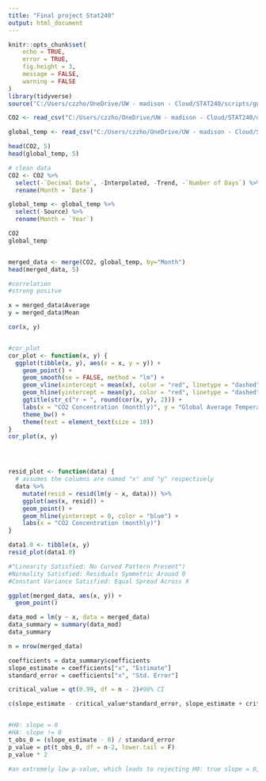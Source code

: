 ---
title: "Final project Stat240"
output: html_document
---

```{r setup, include=FALSE}
knitr::opts_chunk$set(
	echo = TRUE,
	error = TRUE,
	fig.height = 3,
	message = FALSE,
	warning = FALSE
)
library(tidyverse)
source("C:/Users/czzho/OneDrive/UW - madison - Cloud/STAT240/scripts/ggprob.R")
```

```{r}
CO2 <- read_csv("C:/Users/czzho/OneDrive/UW - madison - Cloud/STAT240/data/co2-mm-mlo.csv")

global_temp <- read_csv("C:/Users/czzho/OneDrive/UW - madison - Cloud/STAT240/data/monthly.csv")
```
```{r}
head(CO2, 5)
head(global_temp, 5)


```
```{r}
# clean data
CO2 <- CO2 %>%
  select(-`Decimal Date`, -Interpolated, -Trend, -`Number of Days`) %>%
  rename(Month = `Date`)

global_temp <- global_temp %>%
  select(-Source) %>%  
  rename(Month = `Year`)

CO2
global_temp


merged_data <- merge(CO2, global_temp, by="Month")
head(merged_data, 5)
```


```{r}
#correlation
#strong positve

x = merged_data$Average
y = merged_data$Mean

cor(x, y)


#cor_plot
cor_plot <- function(x, y) {
  ggplot(tibble(x, y), aes(x = x, y = y)) +
    geom_point() +
    geom_smooth(se = FALSE, method = "lm") +
    geom_vline(xintercept = mean(x), color = "red", linetype = "dashed") +
    geom_hline(yintercept = mean(y), color = "red", linetype = "dashed") +
    ggtitle(str_c("r ≈ ", round(cor(x, y), 2))) +
    labs(x = "CO2 Concentration (monthly)", y = "Global Average Temperature (monthly)") +
    theme_bw() +
    theme(text = element_text(size = 10))
}
cor_plot(x, y)




resid_plot <- function(data) {
  # assumes the columns are named "x" and "y" respectively
  data %>%
    mutate(resid = resid(lm(y ~ x, data))) %>% 
    ggplot(aes(x, resid)) +
    geom_point() +
    geom_hline(yintercept = 0, color = "blue") +
    labs(x = "CO2 Concentration (monthly)")
}

data1.0 <- tibble(x, y)
resid_plot(data1.0)

#"Linearity Satisfied: No Curved Pattern Present")
#Normality Satisfied: Residuals Symmetric Around 0
#Constant Variance Satisfied: Equal Spread Across X
```
```{r}
ggplot(merged_data, aes(x, y)) +
  geom_point()
```

```{r}
data_mod = lm(y ~ x, data = merged_data)
data_summary = summary(data_mod) 
data_summary

n = nrow(merged_data)

coefficients = data_summary$coefficients
slope_estimate = coefficients["x", "Estimate"]
standard_error = coefficients["x", "Std. Error"]

critical_value = qt(0.99, df = n - 2)#98% CI

c(slope_estimate - critical_value*standard_error, slope_estimate + critical_value*standard_error)


#H0: slope = 0
#HA: slope != 0
t_obs_0 = (slope_estimate - 0) / standard_error
p_value = pt(t_obs_0, df = n-2, lower.tail = F)
p_value * 2

#an extremely low p-value, which leads to rejecting H0: true slope = 0, and interval does not include 0. Both results suggest that the true slope is very unlikely to be 0.

```


